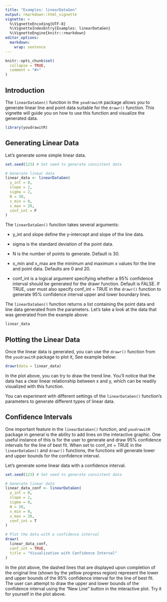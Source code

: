 ```yaml
---
title: "Examples: linearDataGen"
output: rmarkdown::html_vignette
vignette: >
  %\VignetteEncoding{UTF-8}
  %\VignetteIndexEntry{Examples: linearDataGen}
  %\VignetteEngine{knitr::rmarkdown}
editor_options: 
  markdown: 
    wrap: sentence
---
```


```r
knitr::opts_chunk$set(
  collapse = TRUE,
  comment = "#>"
)
```

## Introduction

The `linearDataGen()` function in the `youdrawitR` package allows you to generate linear line and point data suitable for the `drawr()` function.
This vignette will guide you on how to use this function and visualize the generated data.

```r
library(youdrawitR)
```

## Generating Linear Data

Let's generate some simple linear data.

```r
set.seed(123) # Set seed to generate consistent data

# Generate linear data
linear_data <- linearDataGen(
  y_int = 0,
  slope = 2,
  sigma = 2,
  N = 30,
  x_min = 0,
  x_max = 20,
  conf_int = F
)
```

The `linearDataGen()` function takes several arguments:

-   y_int and slope define the y-intercept and slope of the line data.

-   sigma is the standard deviation of the point data.

-   N is the number of points to generate. Default is 30.

-   x_min and x_max are the minimum and maximum x values for the line and point data. Defaults are 0 and 20.

-   conf_int is a logical argument specifying whether a 95% confidence interval should be generated for the drawr function. Default is FALSE. If TRUE, user must also specify conf_int = TRUE in the `drawr()` function to generate 95% confidence interval upper and lower boundary lines.

The `linearDataGen()` function returns a list containing the point data and line data generated from the parameters. Let's take a look at the data that was generated from the example above:

```r
linear_data
```

## Plotting the Linear Data

Once the linear data is generated, you can use the `drawr()` function from the `youdrawitR` package to plot it, See example below:

```r
drawr(data = linear_data)
```

In the plot above, you can try to draw the trend line. You'll notice that the data has a clear linear relationship between x and y, which can be readily visualized with this function.

You can experiment with different settings of the `linearDataGen()` function's parameters to generate different types of linear data.

## Confidence Intervals

One important feature in the `linearDataGen()` function, and `youdrawitR` package in general is the ability to add lines on the interactive graphic. One useful instance of this is for the user to generate and draw 95% confidence intervals for the line of best fit. When set to conf_int = TRUE in the `linearDataGen()` and `drawr()` functions, the functions will generate lower and upper bounds for the confidence interval.

Let's generate some linear data with a confidence interval.

```r
set.seed(123) # Set seed to generate consistent data

# Generate linear data
linear_data_conf <- linearDataGen(
  y_int = 0,
  slope = 2,
  sigma = 8,
  N = 30,
  x_min = 0,
  x_max = 20,
  conf_int = T
)

# Plot the data with a confidence interval
drawr(
  linear_data_conf,
  conf_int = TRUE,
  title = "Visualization with Confidence Interval"
)
```

In the plot above, the dashed lines that are displayed upon completion of the original line (shown by the yellow progress region) represent the lower and upper bounds of the 95% confidence interval for the line of best fit. The user can attempt to draw the upper and lower bounds of the confidence interval using the "New Line" button in the interactive plot. Try it for yourself in the plot above.